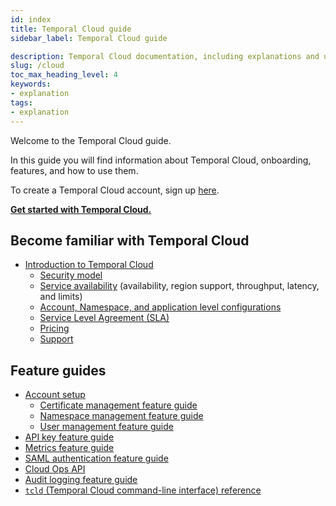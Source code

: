 ```yaml
---
id: index
title: Temporal Cloud guide
sidebar_label: Temporal Cloud guide

description: Temporal Cloud documentation, including explanations and usage.
slug: /cloud
toc_max_heading_level: 4
keywords:
- explanation
tags:
- explanation
---
```



Welcome to the Temporal Cloud guide.

In this guide you will find information about Temporal Cloud, onboarding, features, and how to use them.

To create a Temporal Cloud account, sign up [here](https://temporal.io/get-cloud).

**[Get started with Temporal Cloud.](/cloud/get-started)**

## Become familiar with Temporal Cloud

- [Introduction to Temporal Cloud](/cloud/introduction)
  - [Security model](/cloud/security)
  - [Service availability](/cloud/service-availability) (availability, region support, throughput, latency, and limits)
  - [Account, Namespace, and application level configurations](/cloud/limits)
  - [Service Level Agreement (SLA)](/cloud/sla)
  - [Pricing](/cloud/pricing)
  - [Support](/cloud/support)

## Feature guides

- [Account setup](/cloud/account-setup)
  - [Certificate management feature guide](/cloud/certificates)
  - [Namespace management feature guide](/cloud/namespaces)
  - [User management feature guide](/cloud/users)
- [API key feature guide](/cloud/api-keys)
- [Metrics feature guide](/cloud/metrics)
- [SAML authentication feature guide](/cloud/saml)
- [Cloud Ops API](/ops)
- [Audit logging feature guide](/cloud/audit-logging)
- [`tcld` (Temporal Cloud command-line interface) reference](/cloud/tcld)

